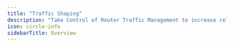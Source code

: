 ```yaml
---
title: "Traffic Shaping"
description: "Take Control of Router Traffic Management to increase reliability between the client and router and between the router and subgraphs."
icon: circle-info
sidebarTitle: Overview
---
```


<CardGroup>
  <Card
    title="Retry"
    icon="arrow-rotate-left"
    href="/router/traffic-shaping/retry"
    horizontal
  />
  <Card
    title="Timeout"
    icon="clock"
    href="/router/traffic-shaping/timeout"
    horizontal
  />
</CardGroup>
